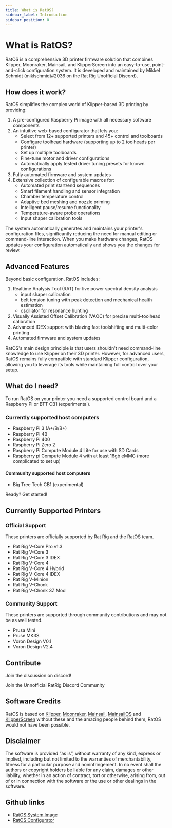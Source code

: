 ```yaml
---
title: What is RatOS?
sidebar_label: Introduction
sidebar_position: 0
---
```



# What is RatOS?

RatOS is a comprehensive 3D printer firmware solution that combines Klipper, Moonraker, Mainsail, and KlipperScreen into an easy-to-use, point-and-click configuration system. It is developed and maintained by Mikkel Schmidt (miklschmidt#2036 on the Rat Rig Unofficial Discord).

## How does it work?

RatOS simplifies the complex world of Klipper-based 3D printing by providing:

1. A pre-configured Raspberry Pi image with all necessary software components
2. An intuitive web-based configurator that lets you:
   - Select from 12+ supported printers and 45+ control and toolboards
   - Configure toolhead hardware (supporting up to 2 toolheads per printer)
   - Set up multiple toolboards
   - Fine-tune motor and driver configurations
   - Automatically apply tested driver tuning presets for known configurations
3. Fully automated firmware and system updates
4. Extensive collection of configurable macros for:
   - Automated print start/end sequences
   - Smart filament handling and sensor integration
   - Chamber temperature control
   - Adaptive bed meshing and nozzle priming
   - Intelligent pause/resume functionality
   - Temperature-aware probe operations
   - Input shaper calibration tools

The system automatically generates and maintains your printer's configuration files, significantly reducing the need for manual editing or command-line interaction. When you make hardware changes, RatOS updates your configuration automatically and shows you the changes for review.

## Advanced Features

Beyond basic configuration, RatOS includes:
1. Realtime Analysis Tool (RAT) for live power spectral density analysis
   - input shaper calibration
   - belt tension tuning with peak detection and mechanical health estimation
   - oscillator for resonance hunting 
2. Visually Assisted Offset Calibration (VAOC) for precise multi-toolhead calibration
3. Advanced IDEX support with blazing fast toolshifting and multi-color printing
4. Automated firmware and system updates

RatOS's main design principle is that users shouldn't need command-line knowledge to use Klipper on their 3D printer. However, for advanced users, RatOS remains fully compatible with standard Klipper configuration, allowing you to leverage its tools while maintaining full control over your setup.

## What do I need?

To run RatOS on your printer you need a supported control board and a Raspberry Pi or BTT CB1 (experimental).

### Currently supported host computers

-   Raspberry Pi 3 (A+/B/B+)
-   Raspberry Pi 4B
-   Raspberry Pi 400
-   Raspberry Pi Zero 2
-   Raspberry Pi Compute Module 4 Lite for use with SD Cards
-   Raspberry pi Compute Module 4 with at least 16gb eMMC (more complicated to set up)

#### Community supported host computers
-   Big Tree Tech CB1 (experimental)

<p>
	<Link to="/docs/installation" className="button button--primary">
	Ready? Get started!
	</Link>
</p>

## Currently Supported Printers

### Official Support

These printers are officially supported by Rat Rig and the RatOS team.

- Rat Rig V-Core Pro v1.3
- Rat Rig V-Core 3
- Rat Rig V-Core 3 IDEX
- Rat Rig V-Core 4
- Rat Rig V-Core 4 Hybrid
- Rat Rig V-Core 4 IDEX
- Rat Rig V-Minion
- Rat Rig V-Chonk
- Rat Rig V-Chonk 3Z Mod

### Community Support

These printers are supported through community contributions and may not be as well tested.

- Prusa Mini
- Pruse MK3S
- Voron Design V0.1
- Voron Design V2.4


## Contribute

Join the discussion on discord!

<p>
	<Link to="https://discord.gg/D62e8XNeYa" className="button button--primary">
	Join the Unnofficial RatRig Discord Community
	</Link>
</p>

## Software Credits

RatOS is based on [Klipper](https://www.klipper3d.org/), [Moonraker](https://moonraker.readthedocs.io/en/latest/), [Mainsail](https://docs.mainsail.xyz/), [MainsailOS](https://github.com/raymondh2/MainsailOS) and [KlipperScreen](https://klipperscreen.readthedocs.io/) without these and the amazing people behind them, RatOS would not have been possible.

## Disclaimer

The software is provided “as is”, without warranty of any kind, express or implied, including but not limited to the warranties of merchantability, fitness for a particular purpose and noninfringement. In no event shall the authors or copyright holders be liable for any claim, damages or other liability, whether in an action of contract, tort or otherwise, arising from, out of or in connection with the software or the use or other dealings in the software.

## Github links

- [RatOS System Image](https://github.com/Rat-OS/RatOS/)
- [RatOS Configurator](https://github.com/Rat-OS/RatOS-Configurator/)
